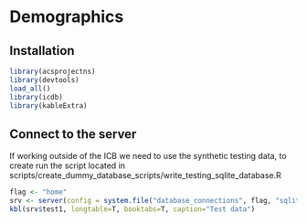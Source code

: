 # Demographics

## Installation
```r
library(acsprojectns)
library(devtools)
load_all()
library(icdb)
library(kableExtra)
```

## Connect to the server
If working outside of the ICB we need to use the synthetic testing data, to create run the script located in scripts/create_dummy_database_scripts/write_testing_sqlite_database.R
```r
flag <- "home"
srv <- server(config = system.file("database_connections", flag, "sqlite.yaml", package="acsprojectns"))
kbl(srv$test1, longtable=T, booktabs=T, caption="Test data")
```
